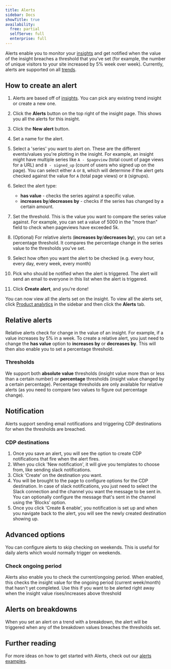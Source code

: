 ```yaml
---
title: Alerts
sidebar: Docs
showTitle: true
availability:
  free: partial
  selfServe: full
  enterprise: full
---
```


Alerts enable you to monitor your [insights](/product-analytics) and get notified when the value of the insight breaches a threshold that you've set (for example, the number of unique visitors to your site increased by 5% week over week).
Currently, alerts are supported on all [trends](/docs/product-analytics/trends).

## How to create an alert

<ProductVideo
    videoLight="https://res.cloudinary.com/dmukukwp6/video/upload/alerts_light_3687dafb8a.mp4"
    videoDark="https://res.cloudinary.com/dmukukwp6/video/upload/alerts_video_3685c5b1e1.mp4"
    alt="How to create an alert video"
    classes="rounded"
/>

1. Alerts are based off of [insights](/docs/product-analytics/insights). You can pick any existing trend insight or create a new one.
2. Click the **Alerts** button on the top right of the insight page. This shows you all the alerts for this insight.
<ProductScreenshot
    imageLight="https://res.cloudinary.com/dmukukwp6/image/upload/alerts_button_4ecd022cd6.png" 
    imageDark="https://res.cloudinary.com/dmukukwp6/image/upload/alert_button_dark_c2f642fde3.png"
    alt="alerts button"
    classes="rounded"
/>

3. Click the **New alert** button.
<ProductScreenshot
    imageLight="https://res.cloudinary.com/dmukukwp6/image/upload/new_alert_button_30d3dde83c.png" 
    imageDark="https://res.cloudinary.com/dmukukwp6/image/upload/new_alert_dark_19591ee179.png"
    alt="new alert button"
    classes="rounded"
/>

4. Set a name for the alert.

5. Select a 'series' you want to alert on. These are the different events/values you're plotting in the insight.
    For example, an insight might have multiple series like `A - $pageview` (total count of page views for a URL) and `B - signed_up` (count of users who signed up on the page).
    You can select either `A` or `B`, which will determine if the alert gets checked against the value for `A` (total page views) or `B` (signups).
<ProductScreenshot
    imageLight="https://res.cloudinary.com/dmukukwp6/image/upload/series_picker_aa01668862.png" 
    imageDark="https://res.cloudinary.com/dmukukwp6/image/upload/new_alert_options_dark_7adf700d24.png"
    alt="series picker" 
    classes="rounded"
/>


6. Select the alert type:
    - **has value** - checks the series against a specific value.
    - **increases by**/**decreases by** - checks if the series has changed by a certain amount.

    <ProductScreenshot
        imageLight="https://res.cloudinary.com/dmukukwp6/image/upload/alert_type_picker_18909b0b33.png"
        imageDark="https://res.cloudinary.com/dmukukwp6/image/upload/new_alert_type_dark_b3620b34da.png"
        alt="alert type picker"
        classes="rounded"
    />

7. Set the threshold. This is the value you want to compare the series value against. For example, you can set a value of 5000 in the "more than" field to check when pageviews have exceeded 5k.

8. (Optional) For relative alerts (**increases by**/**decreases by**), you can set a percentage threshold. It compares the percentage change in the series value to the thresholds you've set.
<ProductScreenshot
    imageLight="https://res.cloudinary.com/dmukukwp6/image/upload/percentage_threshold_1940ead9e6.png" 
    imageDark="https://res.cloudinary.com/dmukukwp6/image/upload/alert_relative_threshold_dark_02aa4741c3.png"
    alt="percentage threshold" 
    classes="rounded"
/>

9. Select how often you want the alert to be checked (e.g. every hour, every day, every week, every month)

10. Pick who should be notified when the alert is triggered. The alert will send an email to everyone in this list when the alert is triggered.
<ProductScreenshot
    imageLight="https://res.cloudinary.com/dmukukwp6/image/upload/filled_alert_627158e6bb.png" 
    imageDark="https://res.cloudinary.com/dmukukwp6/image/upload/alert_people_dark_0ccd7611bd.png"
    alt="filled alert" 
    classes="rounded"
/>

11. Click **Create alert**, and you're done! 
<ProductScreenshot
    imageLight="https://res.cloudinary.com/dmukukwp6/image/upload/insight_alerts_5k_daef47ade1.png" 
    imageDark="https://res.cloudinary.com/dmukukwp6/image/upload/created_alert_dark_1710da74dc.png"
    alt="insight alerts" 
    classes="rounded"
/>

You can now view all the alerts set on the insight.
To view all the alerts set, click [Product analytics](https://app.posthog.com/insights) in the sidebar and then click the **Alerts** tab.

<ProductScreenshot
    imageLight="https://res.cloudinary.com/dmukukwp6/image/upload/all_alerts_d92386e45a.png" 
    imageDark="https://res.cloudinary.com/dmukukwp6/image/upload/all_alerts_dark_80be487707.png"
    alt="all alerts" 
    classes="rounded"
/>


## Relative alerts
Relative alerts check for change in the value of an insight.
For example, if a value increases by 5% in a week.
To create a relative alert, you just need to change the **has value** option to **increases by** or **decreases by**.
This will then also enable you to set a percentage threshold.

<ProductScreenshot
    imageLight="https://res.cloudinary.com/dmukukwp6/image/upload/relative_alert_picker_fa04215397.png" 
    imageDark="https://res.cloudinary.com/dmukukwp6/image/upload/alert_relative_increase_dark_0855f0afee.png"
    alt="relative alert picker" 
    classes="rounded"
/>


### Thresholds
We support both **absolute value** thresholds (insight value more than or less than a certain number) or **percentage** thresholds (insight value changed by a certain percentage).
Percentage thresholds are only available for relative alerts (as you need to compare two values to figure out percentage change).


## Notification
Alerts support sending email notifications and triggering CDP destinations for when the thresholds are breached.

### CDP destinations
1. Once you save an alert, you will see the option to create CDP notifications that fire when the alert fires.
<ProductScreenshot
    imageLight="https://res.cloudinary.com/dmukukwp6/image/upload/alerts_light_cdp_start_7d6ad68f13.png" 
    imageDark="https://res.cloudinary.com/dmukukwp6/image/upload/alerts_dark_cdp_start_331ef652eb.png"
    alt="relative alert picker" 
    classes="rounded"
/>
2. When you click 'New notification', it will give you templates to choose from, like sending slack notifications.
3. Click 'Create' on the destination you want.
<ProductScreenshot
    imageLight="https://res.cloudinary.com/dmukukwp6/image/upload/alerts_light_cdp_picker_3d34c291f5.png" 
    imageDark="https://res.cloudinary.com/dmukukwp6/image/upload/alerts_dark_cdp_picker_f0980da598.png"
    alt="relative alert picker" 
    classes="rounded"
/>
4. You will be brought to the page to configure options for the CDP destination. 
In case of slack notifications, you just need to select the Slack connection and the channel you want the message to be sent in.
You can optionally configure the message that's sent in the channel using the 'Blocks' option.
<ProductScreenshot
    imageLight="https://res.cloudinary.com/dmukukwp6/image/upload/alerts_light_cdp_configure_77171f28da.png" 
    imageDark="https://res.cloudinary.com/dmukukwp6/image/upload/alerts_dark_cdp_configure_d36720023d.png"
    alt="relative alert picker" 
    classes="rounded"
/>
5. Once you click 'Create & enable', you notification is set up and when you navigate back to the alert, you will see the newly created destination showing up.
<ProductScreenshot
    imageLight="https://res.cloudinary.com/dmukukwp6/image/upload/alerts_light_cdp_saved_94673f216f.png" 
    imageDark="https://res.cloudinary.com/dmukukwp6/image/upload/alerts_dark_cdp_saved_595e519537.png"
    alt="relative alert picker" 
    classes="rounded"
/>


## Advanced options
You can configure alerts to skip checking on weekends. 
This is useful for daily alerts which would normally trigger on weekends.

### Check ongoing period
Alerts also enable you to check the current/ongoing period. 
When enabled, this checks the insight value for the ongoing period (current week/month) that hasn't yet completed. 
Use this if you want to be alerted right away when the insight value rises/increases above threshold


## Alerts on breakdowns
When you set an alert on a trend with a breakdown, the alert will be triggered when any of the breakdown values breaches the thresholds set.


<ProductScreenshot
    imageLight="https://res.cloudinary.com/dmukukwp6/image/upload/breakdown_alert_7bd87114cb.png" 
    imageDark="https://res.cloudinary.com/dmukukwp6/image/upload/alert_with_breakdown_dark_475c3803c3.png"
    alt="alert on breakdown" 
    classes="rounded"
/>

## Further reading
For more ideas on how to get started with Alerts, check out our [alerts examples](/blog/alerts-examples).
